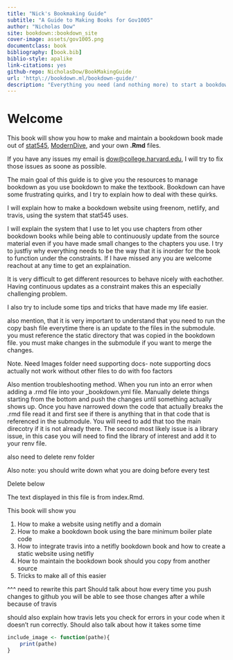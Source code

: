 ```yaml
--- 
title: "Nick's Bookmaking Guide"
subtitle: "A Guide to Making Books for Gov1005"
author: "Nicholas Dow"
site: bookdown::bookdown_site
cover-image: assets/gov1005.png
documentclass: book
bibliography: [book.bib]
biblio-style: apalike
link-citations: yes
github-repo: NicholasDow/BookMakingGuide
url: 'http\://bookdown.ml/bookdown-guide/'
description: "Everything you need (and nothing more) to start a bookdown book."
---
```


# Welcome {-}

This book will show you how to make and maintain a bookdown book made out of [stat545](https://stat545.com/), [ModernDive](https://moderndive.com/), and your own **.Rmd** files.


If you have any issues my email is [dow@college.harvard.edu](mailto:dow@college.harvar), I will try to fix those issues as soone as possible.

The main goal of this guide is to give you the resources to manage bookdown as you use bookdown to make the textbook. Bookdown can have some frustrating quirks, and I try to explain how to deal with these quirks. 

I will explain how to make a bookdown website using freenom, netlify, and travis, using the system that stat545 uses. 

I will explain the system that I use to let you use chapters from other bookdown books while being able to continuously update from the source material even if you have made small changes to the chapters you use. I try to justfiy why everything needs to be the way that it is inorder for the book to function under the constraints. If I have missed any you are welcome reachout at any time to get an explaination.

It is very difficult to get different resources to behave nicely with eachother. Having continuous updates as a constraint makes this an especially challenging problem.

I also try to include some tips and tricks that have made my life easier.


also mention, that it is very important to understand that you need to run the copy bash file everytime there is an update to the files in the submodule. you must reference the static directory that was copied in the bookdown file. you must make changes in the submodule if you want to merge the changes.

Note. Need Images folder
need supporting docs- note supporting docs actually not work without other files to do with foo factors

Also mention troubleshooting method. When you run into an error when adding a .rmd file into your _bookdown.yml file. Manually delete things starting from the bottom and push the changes until something actually shows up. Once you have narrowed down the code that actually breaks the .rmd file read it and first see if there is anything that in that code that is referenced in the submodule. You will need to add that too the main direcotry if it is not already there. The second most likely issue is a library issue, in this case you will need to find the library of interest and add it to your renv file.


also need to delete renv folder

Also note: you should write down what you are doing before every test

Delete below

The text displayed in this file is from index.Rmd.

This book will show you

1. How to make a website using netifly and a domain
2. How to make a bookdown book using the bare minimum boiler plate code
3. How to integrate travis into a netifly bookdown book and how to create a static website using netifly
4. How to maintain the bookdown book should you copy from another source
5. Tricks to make all of this easier

^^^ need to rewrite this part
Should talk about how every time you push changes to github you will be able to see those changes after a while because of travis

should also explain how travis lets you check for errors in your code when it doesn't run correctly. Should also talk about how it takes some time


```r
include_image <- function(pathe){
    print(pathe)
}
```




